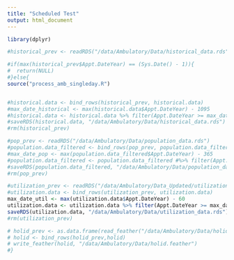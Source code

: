 ---
title: "Scheduled Test"
output: html_document
---


```{r cars}
library(dplyr)

#historical_prev <- readRDS("/data/Ambulatory/Data/historical_data.rds")

#if(max(historical_prev$Appt.DateYear) == (Sys.Date() - 1)){
#  return(NULL)
#}else{
source("process_amb_singleday.R")


#historical.data <- bind_rows(historical_prev, historical.data)
#max_date_historical <- max(historical.data$Appt.DateYear) - 1095
#historical.data <- historical.data %>% filter(Appt.DateYear >= max_date_historical) %>% distinct()
#saveRDS(historical.data, "/data/Ambulatory/Data/historical_data.rds")
#rm(historical_prev)

#pop_prev <- readRDS("/data/Ambulatory/Data/population_data.rds")
#population.data_filtered <- bind_rows(pop_prev, population.data_filtered)
#max_date_pop <- max(population.data_filtered$Appt.DateYear) - 365
#population.data_filtered <- population.data_filtered #%>% filter(Appt.DateYear >= max_date_pop) %>% distinct()
#saveRDS(population.data_filtered, "/data/Ambulatory/Data/population_data.rds")
#rm(pop_prev)

#utilization_prev <- readRDS("/data/Ambulatory/Data_Updated/utilization_data.rds")
#utilization.data <- bind_rows(utilization_prev, utilization.data)
max_date_util <- max(utilization.data$Appt.DateYear) - 60
utilization.data <- utilization.data %>% filter(Appt.DateYear >= max_date_util) %>% distinct()
saveRDS(utilization.data, "/data/Ambulatory/Data/utilization_data.rds")
#rm(utilization_prev)

# holid_prev <- as.data.frame(read_feather("/data/Ambulatory/Data/holid.feather"))
# holid <- bind_rows(holid_prev,holid)
# write_feather(holid, "/data/Ambulatory/Data/holid.feather")
#}


```

